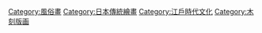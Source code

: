 {{catmore}}
{{Commonscat|Ukiyo-e}}

[[Category:風俗畫|Category:風俗畫]]
[[Category:日本傳統繪畫|Category:日本傳統繪畫]]
[[Category:江戶時代文化|Category:江戶時代文化]]
[[Category:木刻版画|Category:木刻版画]]